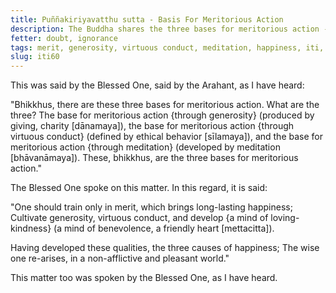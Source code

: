 ```yaml
---
title: Puññakiriyavatthu sutta - Basis For Meritorious Action
description: The Buddha shares the three bases for meritorious action - 1) through generosity, 2) through virtuous conduct, and 3) through meditation.
fetter: doubt, ignorance
tags: merit, generosity, virtuous conduct, meditation, happiness, iti, iti50-99
slug: iti60
---
```


This was said by the Blessed One, said by the Arahant, as I have heard:

"Bhikkhus, there are these three bases for meritorious action. What are the three? The base for meritorious action \{through generosity} (produced by giving, charity [dānamaya]), the base for meritorious action \{through virtuous conduct} (defined by ethical behavior [sīlamaya]), and the base for meritorious action \{through meditation} (developed by meditation [bhāvanāmaya]). These, bhikkhus, are the three bases for meritorious action."

The Blessed One spoke on this matter. In this regard, it is said:

"One should train only in merit,
which brings long-lasting happiness;
Cultivate generosity, virtuous conduct,
and develop \{a mind of loving-kindness} (a mind of benevolence, a friendly heart [mettacitta]).

Having developed these qualities,
the three causes of happiness;
The wise one re-arises,
in a non-afflictive and pleasant world."

This matter too was spoken by the Blessed One, as I have heard.